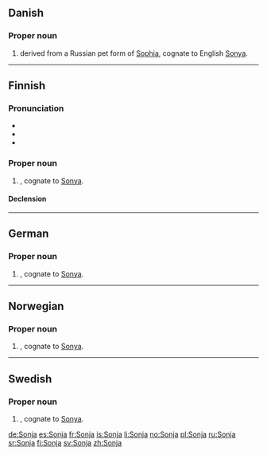 ==Danish==

===Proper noun===
{{head|da}}

# {{given name|female|lang=da}} derived from a Russian pet form of [[Sophia]], cognate to English [[Sonya]].

----

==Finnish==

===Pronunciation===
* {{IPA|[ˈso̞njɑ]|lang=fi}}
* {{hyphenation|Son|ja|lang=fi}}
* {{rhymes|ɑ|lang=fi}}

===Proper noun===
{{fi-proper noun}}

# {{given name|female|lang=fi}}, cognate to [[Sonya]].

====Declension====
{{fi-decl-koira|Sonj|||a}}

----

==German==

===Proper noun===
{{head|de}}

# {{given name|female|lang=de}}, cognate to [[Sonya]].

----

==Norwegian==

===Proper noun===
{{head|no}}

# {{given name|female|lang=no}}, cognate to [[Sonya]].

----

==Swedish==

===Proper noun===
{{head|sv}}

# {{given name|female|lang=sv}}, cognate to [[Sonya]].

[[de:Sonja]]
[[es:Sonja]]
[[fr:Sonja]]
[[is:Sonja]]
[[li:Sonja]]
[[no:Sonja]]
[[pl:Sonja]]
[[ru:Sonja]]
[[sr:Sonja]]
[[fi:Sonja]]
[[sv:Sonja]]
[[zh:Sonja]]